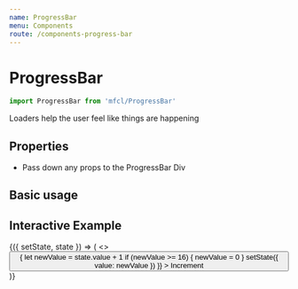 ```yaml
---
name: ProgressBar
menu: Components
route: /components-progress-bar
---
```



# ProgressBar

```javascript
import ProgressBar from 'mfcl/ProgressBar'
```

Loaders help the user feel like things are happening

## Properties

- Pass down any props to the ProgressBar Div
  <Props of={ProgressBar} />

## Basic usage

<Playground>
  <ProgressBar value={32} />
</Playground>

## Interactive Example

<Playground>
  <Component initialState={{ value: 1 }}>
    {({ setState, state }) => (
      <>
        <ProgressBar value={state.value} max={15} />
        <Button
          onClick={() => {
            let newValue = state.value + 1
            if (newValue >= 16) {
              newValue = 0
            }
            setState({ value: newValue })
          }}
        >
          Increment
        </Button>
      </>
    )}
  </Component>
</Playground>
